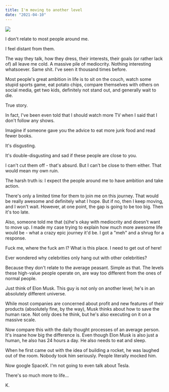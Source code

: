 ```yaml
---
title: I'm moving to another level
date: "2021-04-10"
---
```


![](./pd198.jpg)

I don't relate to most people around me.

I feel distant from them.

The way they talk, how they dress, their interests, their goals (or rather lack of) all leave me cold. A massive pile of mediocrity. Nothing interesting whatsoever. Same shit. I've seen it thousand times before.

Most people's great ambition in life is to sit on the couch, watch some stupid sports game, eat potato chips, compare themselves with others on social media, get two kids, definitely not stand out, and generally wait to die.

True story.

In fact, I've been even told that I should watch more TV when I said that I don't follow any shows.

Imagine if someone gave you the advice to eat more junk food and read fewer books.

It's disgusting.

It's double-disgusting and sad if these people are close to you.

I can't cut them off - that's absurd. But I can't be close to them either. That would mean my own ruin.

The harsh truth is: I expect the people around me to have ambition and take action.

There's only a limited time for them to join me on this journey. That would be really awesome and definitely what I hope. But if no, then I keep moving, and I won't wait. However, at one point, the gap is going to be too big. Then it's too late.

Also, someone told me that (s)he's okay with mediocrity and doesn't want to move up. I made my case trying to explain how much more awesome life would be - what a crazy epic journey it'd be. I got a "meh" and a shrug for a response.

Fuck me, where the fuck am I? What is this place. I need to get out of here!

Ever wondered why celebrities only hang out with other celebrities?

Because they don't relate to the average peasant. Simple as that. The levels these high-value people operate on, are way too different from the ones of normal people.

Just think of Elon Musk. This guy is not only on another level; he's in an absolutely different universe.

While most companies are concerned about profit and new features of their products (absolutely fine, by the way), Musk thinks about how to save the human race. Not only does he think, but he's also executing on it on a massive scale.

Now compare this with the daily thought processes of an average person. It's insane how big the difference is. Even though Elon Musk is also just a human, he also has 24 hours a day. He also needs to eat and sleep.

When he first came out with the idea of building a rocket, he was laughed out of the room. Nobody took him seriously. People literally mocked him.

Now google SpaceX. I'm not going to even talk about Tesla.

There's so much more to life...



K.

